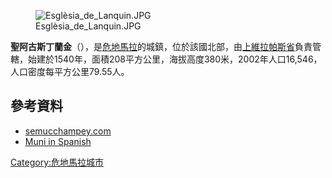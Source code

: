 [[Image:Esglèsia_de_Lanquin.JPG|right]]

'''聖阿古斯丁蘭金'''（{{lang-es|Lanquín}}），是[[危地馬拉|危地馬拉]]的城鎮，位於該國北部，由[[上維拉帕斯省|上維拉帕斯省]]負責管轄，始建於1540年，面積208平方公里，海拔高度380米，2002年人口16,546，人口密度每平方公里79.55人。

==參考資料==
*[https://web.archive.org/web/20150307192129/http://www.semucchampey.com/index.html semucchampey.com]
*[http://www.inforpressca.com/lanquin/ Muni in Spanish] {{Wayback|url=http://www.inforpressca.com/lanquin/ |date=20050321135101 }}

{{coord|15|34|N|89|58|W|display=title|region:GT_type:city_source:GNS-enwiki}}

{{Guatemala-geo-stub}}
[[Category:危地馬拉城市|Category:危地馬拉城市]]